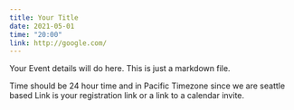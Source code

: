 ```yaml
---
title: Your Title
date: 2021-05-01
time: "20:00"
link: http://google.com/
---
```


Your Event details will do here. This is just a markdown file.

Time should be 24 hour time and in Pacific Timezone since we are seattle based
Link is your registration link or a link to a calendar invite.
